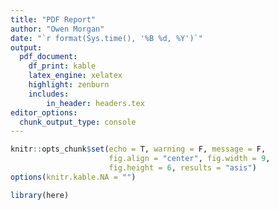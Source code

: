 ```yaml
---
title: "PDF Report"
author: "Owen Morgan"
date: "`r format(Sys.time(), '%B %d, %Y')`"
output:
  pdf_document:
    df_print: kable
    latex_engine: xelatex
    highlight: zenburn
    includes:
        in_header: headers.tex
editor_options:
  chunk_output_type: console
---
```


```r
knitr::opts_chunk$set(echo = T, warning = F, message = F,
                      fig.align = "center", fig.width = 9,
                      fig.height = 6, results = "asis")
options(knitr.kable.NA = "")
```

```r
library(here)
```
